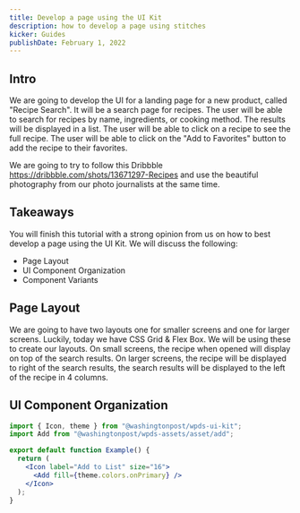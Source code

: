 ```yaml
---
title: Develop a page using the UI Kit
description: how to develop a page using stitches
kicker: Guides
publishDate: February 1, 2022
---
```


## Intro

We are going to develop the UI for a landing page for a new product, called "Recipe Search". It will be a search page for recipes. The user will be able to search for recipes by name, ingredients, or cooking method. The results will be displayed in a list. The user will be able to click on a recipe to see the full recipe. The user will be able to click on the "Add to Favorites" button to add the recipe to their favorites.

We are going to try to follow this Dribbble https://dribbble.com/shots/13671297-Recipes and use the beautiful photography from our photo journalists at the same time.

## Takeaways

You will finish this tutorial with a strong opinion from us on how to best develop a page using the UI Kit. We will discuss the following:

- Page Layout
- UI Component Organization
- Component Variants

## Page Layout

We are going to have two layouts one for smaller screens and one for larger screens. Luckily, today we have CSS Grid & Flex Box. We will be using these to create our layouts. On small screens, the recipe when opened will display on top of the search results. On larger screens, the recipe will be displayed to right of the search results, the search results will be displayed to the left of the recipe in 4 columns.

## UI Component Organization

```jsx
import { Icon, theme } from "@washingtonpost/wpds-ui-kit";
import Add from "@washingtonpost/wpds-assets/asset/add";

export default function Example() {
  return (
    <Icon label="Add to List" size="16">
      <Add fill={theme.colors.onPrimary} />
    </Icon>
  );
}
```
